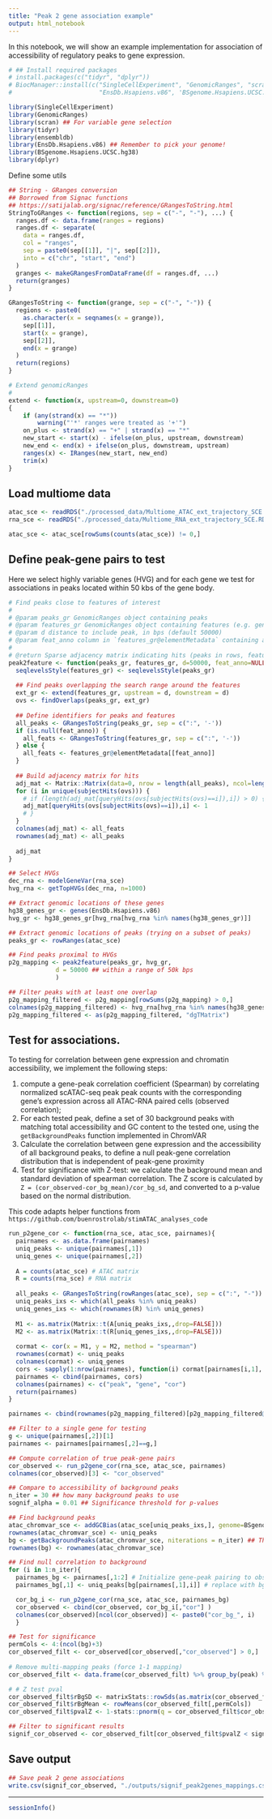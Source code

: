 ```yaml
---
title: "Peak 2 gene association example"
output: html_notebook
---
```


In this notebook, we will show an example implementation for association of accessibility of regulatory peaks to gene expression. 

```r
# ## Install required packages
# install.packages(c("tidyr", "dplyr"))
# BiocManager::install(c("SingleCellExperiment", "GenomicRanges", "scran", "tidyr", "Matrix", "ensembldb", 
#                        "EnsDb.Hsapiens.v86", 'BSgenome.Hsapiens.UCSC.hg38'))

library(SingleCellExperiment)
library(GenomicRanges)
library(scran) ## For variable gene selection
library(tidyr)
library(ensembldb)
library(EnsDb.Hsapiens.v86) ## Remember to pick your genome!
library(BSgenome.Hsapiens.UCSC.hg38)
library(dplyr)
```

Define some utils
```r
## String - GRanges conversion
## Borrowed from Signac functions 
## https://satijalab.org/signac/reference/GRangesToString.html
StringToGRanges <- function(regions, sep = c("-", "-"), ...) {
  ranges.df <- data.frame(ranges = regions)
  ranges.df <- separate(
    data = ranges.df,
    col = "ranges",
    sep = paste0(sep[[1]], "|", sep[[2]]),
    into = c("chr", "start", "end")
  )
  granges <- makeGRangesFromDataFrame(df = ranges.df, ...)
  return(granges)
}

GRangesToString <- function(grange, sep = c("-", "-")) {
  regions <- paste0(
    as.character(x = seqnames(x = grange)),
    sep[[1]],
    start(x = grange),
    sep[[2]],
    end(x = grange)
  )
  return(regions)
}

# Extend genomicRanges
# 
extend <- function(x, upstream=0, downstream=0)     
{
    if (any(strand(x) == "*"))
        warning("'*' ranges were treated as '+'")
    on_plus <- strand(x) == "+" | strand(x) == "*"
    new_start <- start(x) - ifelse(on_plus, upstream, downstream)
    new_end <- end(x) + ifelse(on_plus, downstream, upstream)
    ranges(x) <- IRanges(new_start, new_end)
    trim(x)
}

```



## Load multiome data

```r
atac_sce <- readRDS("./processed_data/Multiome_ATAC_ext_trajectory_SCE.RDS")
rna_sce <- readRDS("./processed_data/Multiome_RNA_ext_trajectory_SCE.RDS")

atac_sce <- atac_sce[rowSums(counts(atac_sce)) != 0,]

```

## Define peak-gene pairs to test 

Here we select highly variable genes (HVG) and for each gene we test for associations in peaks located within 50 kbs of the gene body.  

```r
# Find peaks close to features of interest
#
# @param peaks_gr GenomicRanges object containing peaks
# @param features_gr GenomicRanges object containing features (e.g. genes)
# @param d distance to include peak, in bps (default 50000)
# @param feat_anno column in `features_gr@elementMetadata` containing annotation to name features (if NULL converts Granges to string)
#
# @return Sparse adjacency matrix indicating hits (peaks in rows, features in columns)
peak2feature <- function(peaks_gr, features_gr, d=50000, feat_anno=NULL){
  seqlevelsStyle(features_gr) <- seqlevelsStyle(peaks_gr)
  
  ## Find peaks overlapping the search range around the features
  ext_gr <- extend(features_gr, upstream = d, downstream = d)
  ovs <- findOverlaps(peaks_gr, ext_gr)
  
  ## Define identifiers for peaks and features
  all_peaks <- GRangesToString(peaks_gr, sep = c(":", '-'))
  if (is.null(feat_anno)) {
    all_feats <- GRangesToString(features_gr, sep = c(":", '-'))
  } else {
    all_feats <- features_gr@elementMetadata[[feat_anno]]
  }
  
  ## Build adjacency matrix for hits
  adj_mat <- Matrix::Matrix(data=0, nrow = length(all_peaks), ncol=length(all_feats))
  for (i in unique(subjectHits(ovs))) {
    # if (length(adj_mat[queryHits(ovs[subjectHits(ovs)==i]),i]) > 0) {
    adj_mat[queryHits(ovs[subjectHits(ovs)==i]),i] <- 1
    # }
  }
  colnames(adj_mat) <- all_feats
  rownames(adj_mat) <- all_peaks
  
  adj_mat
}

## Select HVGs
dec_rna <- modelGeneVar(rna_sce)
hvg_rna <- getTopHVGs(dec_rna, n=1000)

## Extract genomic locations of these genes
hg38_genes_gr <- genes(EnsDb.Hsapiens.v86)
hvg_gr <- hg38_genes_gr[hvg_rna[hvg_rna %in% names(hg38_genes_gr)]]

## Extract genomic locations of peaks (trying on a subset of peaks)
peaks_gr <- rowRanges(atac_sce)

## Find peaks proximal to HVGs
p2g_mapping <- peak2feature(peaks_gr, hvg_gr, 
             d = 50000 ## within a range of 50k bps
             )

## Filter peaks with at least one overlap
p2g_mapping_filtered <- p2g_mapping[rowSums(p2g_mapping) > 0,]
colnames(p2g_mapping_filtered) <- hvg_rna[hvg_rna %in% names(hg38_genes_gr)]
p2g_mapping_filtered <- as(p2g_mapping_filtered, "dgTMatrix")
```

## Test for associations.

To testing for correlation between gene expression and chromatin accessibility, we implement the following steps:

1. compute a gene-peak correlation coefficient (Spearman) by correlating normalized scATAC-seq peak peak counts with the corresponding gene’s expression across all ATAC-RNA paired cells (observed correlation);
2. For each tested peak, define a set of 30 background peaks with matching total accessibility and GC content to the tested one, using the `getBackgroundPeaks` function implemented in ChromVAR
3. Calculate the correlation between gene expression and the accessibility of all background peaks, to define a null peak-gene correlation distribution that is independent of peak-gene proximity
4. Test for significance with Z-test: we calculate the background mean and standard deviation of spearman correlation. The Z score is calculated by `Z = (cor_observed-cor_bg_mean)/cor_bg_sd`, and converted to a p-value based on the normal distribution.

This code adapts helper functions from `https://github.com/buenrostrolab/stimATAC_analyses_code`

```r
run_p2gene_cor <- function(rna_sce, atac_sce, pairnames){
  pairnames <- as.data.frame(pairnames)
  uniq_peaks <- unique(pairnames[,1])
  uniq_genes <- unique(pairnames[,2])
  
  A = counts(atac_sce) # ATAC matrix
  R = counts(rna_sce) # RNA matrix
  
  all_peaks <- GRangesToString(rowRanges(atac_sce), sep = c(":", "-"))
  uniq_peaks_ixs <- which(all_peaks %in% uniq_peaks)
  uniq_genes_ixs <- which(rownames(R) %in% uniq_genes)
  
  M1 <- as.matrix(Matrix::t(A[uniq_peaks_ixs,,drop=FALSE])) 
  M2 <- as.matrix(Matrix::t(R[uniq_genes_ixs,,drop=FALSE])) 
  
  cormat <- cor(x = M1, y = M2, method = "spearman")
  rownames(cormat) <- uniq_peaks
  colnames(cormat) <- uniq_genes
  cors <- sapply(1:nrow(pairnames), function(i) cormat[pairnames[i,1], pairnames[i,2]])
  pairnames <- cbind(pairnames, cors)
  colnames(pairnames) <- c("peak", "gene", "cor")
  return(pairnames)
}

pairnames <- cbind(rownames(p2g_mapping_filtered)[p2g_mapping_filtered@i], colnames(p2g_mapping_filtered)[p2g_mapping_filtered@j])

## Filter to a single gene for testing
g <- unique(pairnames[,2])[1]
pairnames <- pairnames[pairnames[,2]==g,]

## Compute correlation of true peak-gene pairs
cor_observed <- run_p2gene_cor(rna_sce, atac_sce, pairnames)
colnames(cor_observed)[3] <- "cor_observed"

## Compare to accessibility of background peaks
n_iter = 30 ## how many background peaks to use
sognif_alpha = 0.01 ## Significance threshold for p-values

## Find background peaks
atac_chromvar_sce <- addGCBias(atac_sce[uniq_peaks_ixs,], genome=BSgenome.Hsapiens.UCSC.hg38)
rownames(atac_chromvar_sce) <- uniq_peaks
bg <- getBackgroundPeaks(atac_chromvar_sce, niterations = n_iter) ## This can take a while
rownames(bg) <- rownames(atac_chromvar_sce)

## Find null correlation to background
for (i in 1:n_iter){
  pairnames_bg <- pairnames[,1:2] # Initialize gene-peak pairing to observed
  pairnames_bg[,1] <- uniq_peaks[bg[pairnames[,1],i]] # replace with bg peaks for iteration

  cor_bg_i <- run_p2gene_cor(rna_sce, atac_sce, pairnames_bg)
  cor_observed <- cbind(cor_observed, cor_bg_i[,"cor"] )
  colnames(cor_observed)[ncol(cor_observed)] <- paste0("cor_bg_", i)
  }

## Test for significance 
permCols <- 4:(ncol(bg)+3)
cor_observed_filt <- cor_observed[cor_observed[,"cor_observed"] > 0,]   # Filter to positive correlations
  
# Remove multi-mapping peaks (force 1-1 mapping)
cor_observed_filt <- data.frame(cor_observed_filt) %>% group_by(peak) %>% filter(cor_observed==max(cor_observed))

# # Z test pval
cor_observed_filt$rBgSD <- matrixStats::rowSds(as.matrix(cor_observed_filt[,permCols]))
cor_observed_filt$rBgMean <- rowMeans(cor_observed_filt[,permCols])
cor_observed_filt$pvalZ <- 1-stats::pnorm(q = cor_observed_filt$cor_observed, mean = cor_observed_filt$rBgMean,sd = cor_observed_filt$rBgSD)

## Filter to significant results
signif_cor_observed <- cor_observed_filt[cor_observed_filt$pvalZ < signif_alpha, c("peak","gene","cor_observed","pvalZ")]
```

## Save output 

```r
## Save peak 2 gene associations
write.csv(signif_cor_observed, "./outputs/signif_peak2genes_mappings.csv")
```

---

```r
sessionInfo()
```

